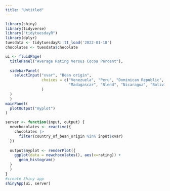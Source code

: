 ```yaml
---
title: "Untitled"
---
```

```r
library(shiny)
library(tidyverse)
library("tidytuesdayR")
library(dplyr)
tuesdata <- tidytuesdayR::tt_load('2022-01-18')
chocolates <- tuesdata$chocolate

ui <- fluidPage(
  titlePanel("Average Rating Versus Cocoa Percent"),
  
  sidebarPanel(
    selectInput("xvar", "Bean origin",
                choices = c("Venezuela", "Peru", "Dominican Republic", "Ecuador", 
                            "Madagascar", "Blend", "Nicaragua", "Bolivia", "Colombia", "Tanzania")
                )
  )
  )
mainPanel(
  plotOutput("myplot")
)

server <- function(input, output) {
  newchocolates <- reactive({
    chocolates |>
      filter(country_of_bean_origin %in% input$xvar)
  })
  
  output$myplot <- renderPlot({
    ggplot(data = newchocolates(), aes(x=rating)) +
      geom_histogram()
  }
  )
}
#create Shiny app
shinyApp(ui, server)

```

